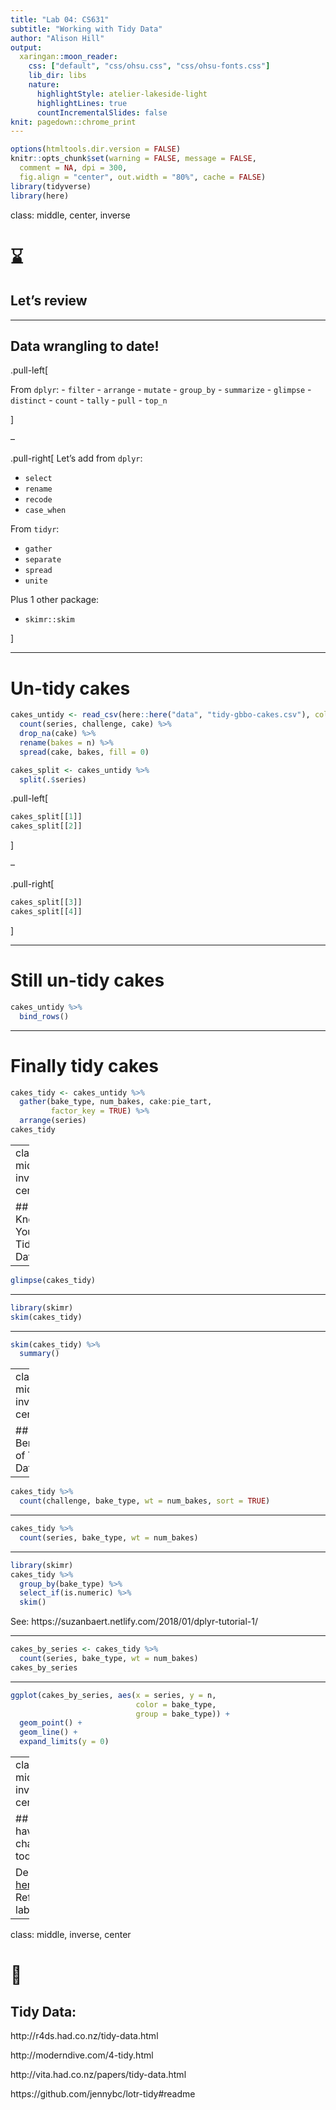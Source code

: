 ```yaml
---
title: "Lab 04: CS631"
subtitle: "Working with Tidy Data"
author: "Alison Hill"
output:
  xaringan::moon_reader:
    css: ["default", "css/ohsu.css", "css/ohsu-fonts.css"]
    lib_dir: libs
    nature:
      highlightStyle: atelier-lakeside-light
      highlightLines: true
      countIncrementalSlides: false
knit: pagedown::chrome_print
---
```

```r
options(htmltools.dir.version = FALSE)
knitr::opts_chunk$set(warning = FALSE, message = FALSE, 
  comment = NA, dpi = 300,
  fig.align = "center", out.width = "80%", cache = FALSE)
library(tidyverse)
library(here)
```


class: middle, center, inverse

# ⌛️

## Let's review 

---

## Data wrangling to date! 


.pull-left[

From `dplyr`:
- `filter`
- `arrange`
- `mutate`
- `group_by`
- `summarize`
- `glimpse`
- `distinct`
- `count`
- `tally`
- `pull`
- `top_n`

]

--

.pull-right[
Let's add from `dplyr`:

- `select`
- `rename`
- `recode`
- `case_when`

From `tidyr`:

- `gather`
- `separate`
- `spread`
- `unite`

Plus 1 other package:

- `skimr::skim`

]

---

# Un-tidy cakes

```r
cakes_untidy <- read_csv(here::here("data", "tidy-gbbo-cakes.csv"), col_types = cols(series = col_factor(levels = NULL))) %>% 
  count(series, challenge, cake) %>% 
  drop_na(cake) %>% 
  rename(bakes = n) %>% 
  spread(cake, bakes, fill = 0) 

cakes_split <- cakes_untidy %>% 
  split(.$series) 
```


.pull-left[
```r
cakes_split[[1]]
cakes_split[[2]]
```
]

--


.pull-right[
```r
cakes_split[[3]]
cakes_split[[4]]
```
]

---

# Still un-tidy cakes


```r
cakes_untidy %>% 
  bind_rows()
```


---

# Finally tidy cakes

```r
cakes_tidy <- cakes_untidy %>% 
  gather(bake_type, num_bakes, cake:pie_tart, 
         factor_key = TRUE) %>% 
  arrange(series)
cakes_tidy
```

---
class: middle, inverse, center

## Know Your Tidy Data

---

```r
glimpse(cakes_tidy)
```


---

```r
library(skimr)
skim(cakes_tidy)
```

---

```r
skim(cakes_tidy) %>% 
  summary() 
```


---
class: middle, inverse, center

## Benefits of Tidy Data


---


```r
cakes_tidy %>% 
  count(challenge, bake_type, wt = num_bakes, sort = TRUE)
```

---


```r
cakes_tidy %>% 
  count(series, bake_type, wt = num_bakes)
```

---

```r
library(skimr)
cakes_tidy %>% 
  group_by(bake_type) %>% 
  select_if(is.numeric) %>% 
  skim()
```

See: https://suzanbaert.netlify.com/2018/01/dplyr-tutorial-1/

---


```r
cakes_by_series <- cakes_tidy %>% 
  count(series, bake_type, wt = num_bakes) 
cakes_by_series
```

---


```r
ggplot(cakes_by_series, aes(x = series, y = n, 
                            color = bake_type,
                            group = bake_type)) +
  geom_point() +
  geom_line() +
  expand_limits(y = 0)
```

---
class: middle, inverse, center


## You have 2 challenges today!

Described [here](04-challenge.html)
Reference lab [here](04-distributions.html)


---
class: middle, inverse, center

# 🍱

## Tidy Data:

http://r4ds.had.co.nz/tidy-data.html

http://moderndive.com/4-tidy.html

http://vita.had.co.nz/papers/tidy-data.html

https://github.com/jennybc/lotr-tidy#readme